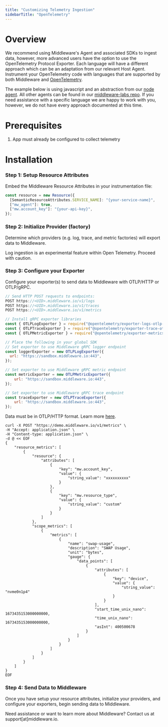 ```yaml
---
title: "Customizing Telemetry Ingestion"
sidebarTitle: "OpenTelemetry"
---
```


# Overview
We recommend using Middleware's Agent and associated SDKs to ingest data, however, more advanced users have the option to use the OpenTelemetry Protocol Exporter. Each language will have a different approach which can be an adaptation from our relevant Host Agent. Instrument your OpenTelemetry code with languages that are supported by both Middleware and [OpenTelemetry](https://opentelemetry.io/docs/instrumentation/).

The example below is using javascript and an abstraction from our [node agent](https://github.com/middleware-labs/agent-apm-nodejs). All other agents can be found in our [middleware-labs repo](https://github.com/middleware-labs). If you need assistance with a specific language we are happy to work with you, however, we do not have every approach documented at this time.

# Prerequisites

1. App must already be configured to collect telemetry 

# Installation

### Step 1: Setup Resource Attributes

Embed the Middleware Resource Attributes in your instrumentation file:

```javascript JavaScript
const resource = new Resource({
  [SemanticResourceAttributes.SERVICE_NAME]: "{your-service-name}",
  ["mw_agent"]: true,
  ["mw.account_key"]: "{your-api-key}",
});
```

### Step 2: Initialize Provider (factory)

Determine which providers (e.g. log, trace, and metric factories) will export data to Middleware.

<Warning> Log ingestion is an experimental feature within Open Telemetry. Proceed with caution. </Warning>

### Step 3: Configure your Exporter

Configure your exporter(s) to send data to Middleware with OTLP/HTTP or OTLP/gRPC. 

<CodeGroup>

```javascript OTLP/HTTP
// Send HTTP POST requests to endpoints:
POST https://<UID>.middleware.io/v1/logs
POST https://<UID>.middleware.io/v1/traces
POST https://<UID>.middleware.io/v1/metrics
```

```javascript OTLP/gRPC
// Install gRPC exporter libraries
const { OTLPLogExporter } = require("@opentelemetry/exporter-logs-otlp-grpc");
const { OTLPTraceExporter } = require("@opentelemetry/exporter-trace-otlp-grpc");
const { OTLPMetricExporter } = require("@opentelemetry/exporter-metrics-otlp-grpc");

// Place the following in your global SDK
// Set exporter to use Middleware gRPC logger endpoint
const loggerExporter = new OTLPLogExporter({
  url: "https://sandbox.middleware.io:443",
});

// Set exporter to use Middleware gRPC metric endpoint
const metricExporter = new OTLPMetricExporter({
    url: "https://sandbox.middleware.io:443",
});

// Set exporter to use Middleware gRPC trace endpoint
const traceExporter = new OTLPTraceExporter({
    url: "https://sandbox.middleware.io:443",
});

```
</CodeGroup>

<Accordion title="Sample OTLP/HTTP Curl Request">

<Note> Data must be in OTLP/HTTP format. Learn more [here](https://opentelemetry.io/docs/specs/otlp/#otlphttp). </Note>
```
curl -X POST "https://demo.middleware.io/v1/metrics" \
-H "Accept: application.json" \
-H "Content-type: application.json" \
-d @ << EOF
{
    "resource_metrics": [
        {
            "resource": {
                "attributes": [
                    {
                        "key": "mw.account_key",
                        "value": {
                            "string_value": "xxxxxxxxxx"
                        }
                    },
                    {
                        "key": "mw.resource_type",
                        "value": {
                            "string_value": "custom"
                        }
                    }
                ]
            },
            "scope_metrics": [
                {
                    "metrics": [
                        {
                            "name": "swap-usage",
                            "description": "SWAP Usage",
                            "unit": "bytes",
                            "gauge": {
                                "data_points": [
                                    {
                                        "attributes": [
                                            {
                                                "key": "device",
                                                "value": {
                                                    "string_value": "nvme0n1p4"
                                                }
                                            }
                                        ],
                                        "start_time_unix_nano": 1673435153000000000,
                                        "time_unix_nano": 1673435153000000000,
                                        "asInt": 400500678
                                    }
                                ]
                            }
                        }
                    ]
                }
            ]
        }
    ]
}
EOF  
```
</Accordion>

### Step 4: Send Data to Middleware
Once you have setup your resource attributes, initialize your providers, and configure your exporters, begin sending data to Middleware. 

<Note> Need assistance or want to learn more about Middleware? Contact us at support[at]middleware.io. </Note>